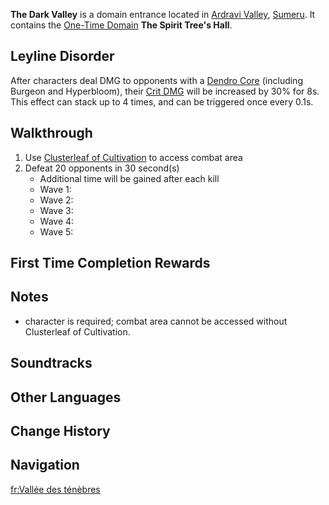 {{Domain Infobox
|image        = Domain The Dark Valley.png
|type         = One-Time
|description  = Legend has it that the moon once had a face. Under the fierce moon's face, like a [[Hunter's Path|white bow]], the paths through the forest labyrinth would bring lost people to jade and amber dreams. This forest labyrinth has ceased to exist for hundreds of years &mdash; and yet even a hundred thousand winters must seem like a day in the garden of dreams.
|region       = Sumeru
|subregion    = Dharma Forest
|area         = Ardravi Valley
|recElements  = Dendro,Hydro
|recLevel     = WL-dependent
|requiredAR   = 28
}}
{{Description|This domain was occupied by [[The Eremites|desert bandits]] from who-knows-where. Perhaps they must have some unknown treasure on hand.}}
'''The Dark Valley''' is a domain entrance located in [[Ardravi Valley]], [[Sumeru]]. It contains the [[One-Time Domain]] '''The Spirit Tree's Hall'''.

==Leyline Disorder==
After characters deal DMG to opponents with a [[Dendro Core]] (including Burgeon and Hyperbloom), their [[Critical Damage|Crit DMG]] will be increased by 30% for 8s. This effect can stack up to 4 times, and can be triggered once every 0.1s.

==Walkthrough==
# Use [[Clusterleaf of Cultivation]] to access combat area
# Defeat 20 opponents in 30 second(s)
#* Additional time will be gained after each kill
#* Wave 1: {{Enemy List|Eremite Linebreaker*2;Eremite Ravenbeak Halberdier*2;Eremite Sword-Dancer}}
#* Wave 2: {{Enemy List|Eremite Crossbow*3;Eremite Desert Clearwater}}
#* Wave 3: {{Enemy List|Eremite Linebreaker;Eremite Sword-Dancer*2;Eremite Sunfrost}}
#* Wave 4: {{Enemy List|Eremite Crossbow*2;Eremite Ravenbeak Halberdier;Eremite Daythunder}}
#* Wave 5: {{Enemy List|Eremite Desert Clearwater;Eremite Daythunder;Eremite Sunfrost}}

==First Time Completion Rewards==
{{Card|Primogem|40}}
{{Card|Adventure EXP|500}}
{{Card|Dendro Sigil|5}}
{{Card|Dreaming Steelbloom|1|quality=4|stars=1}}
{{Card|Guide to Admonition|2}}
{{Card|Hero's Wit|2}}
{{Card|Mystic Enhancement Ore|4}}
{{Card|Mora|30,000}}

==Notes==
* {{Dendro}} character is required; combat area cannot be accessed without Clusterleaf of Cultivation.

==Soundtracks==
{{Soundtracks by Category Table|type=domain}}

==Other Languages==
{{Other Languages
|en      = The Dark Valley
|zhs     = 河谷的黯道
|zhs_rm  = Hégǔ de Àndào
|zht     = 河谷的黯道
|zht_rm  = Hégǔ de Àndào
|zh_tl   = The Dark Path of the Valley
|ja      = 河谷の闇路
|ja_rm   = Kakoku no Yamiji{{Assumed}}
|ja_tl   = The Dark Road of the Valley
|ko      = 골짜기의 {{tt|비밀|祕密}} {{tt|통로|通路}}
|ko_rm   = Goljjagi-ui Bimil Tongro
|ko_tl   = Valley's Secret Passage
|es      = Sendero del valle
|es_tl   = Valley Trail
|fr      = Vallée des ténèbres
|fr_tl   = Valley of Darkness
|ru      = Тёмная долина
|ru_tl   = The Dark Valley
|th      = หนทางมืดหุบผืนธาร
|th_rm   = 
|th_tl   = 
|vi      = Mật Đạo Thung Lũng
|vi_tl   = 
|de      = Tal des dunklen Stroms
|de_tl   = Valley of the Dark Storm
|id      = The Dark Valley
|pt      = Vale Obscuro
|pt_tl   = 
|tr      = Karanlık Vadi
|tr_tl   = 
|it      = Valle oscura
|it_tl   = 
}}

==Change History==
{{Change History|3.0}}

==Navigation==
{{Domain Navbox|Permanent}}

[[fr:Vallée des ténèbres]]